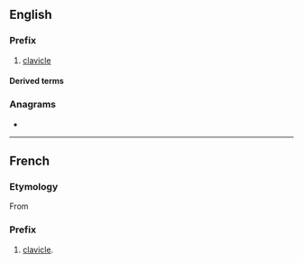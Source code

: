 ==English==

===Prefix===
{{en-prefix}}

# {{lb|en|anatomy}} [[clavicle]]

====Derived terms====
{{prefixsee|en}}

===Anagrams===
* {{anagrams|en|coiled|coldie|docile}}

----

==French==

===Etymology===
From {{etyl|grc|fr}}

===Prefix===
{{fr-prefix}}

# [[clavicle]].